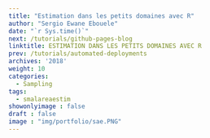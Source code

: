 ```yaml
---
title: "Estimation dans les petits domaines avec R"
author: "Sergio Ewane Ebouele"
date: "`r Sys.time()`"
next: /tutorials/github-pages-blog
linktitle: ESTIMATION DANS LES PETITS DOMAINES AVEC R
prev: /tutorials/automated-deployments
archives: '2018'
weight: 10
categories:
  - Sampling
tags:
  - smalareaestim
showonlyimage : false
draft : false
image : "img/portfolio/sae.PNG"
---
```



